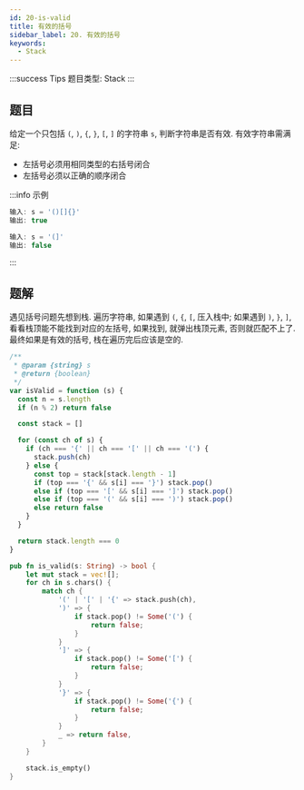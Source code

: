 ```yaml
---
id: 20-is-valid
title: 有效的括号
sidebar_label: 20. 有效的括号
keywords:
  - Stack
---
```


:::success Tips
题目类型: Stack
:::

## 题目

给定一个只包括 `(`, `)`, `{`, `}`, `[`, `]` 的字符串 `s`, 判断字符串是否有效. 有效字符串需满足:

- 左括号必须用相同类型的右括号闭合
- 左括号必须以正确的顺序闭合

:::info 示例

```ts
输入: s = '()[]{}'
输出: true
```

```ts
输入: s = '(]'
输出: false
```

:::

## 题解

遇见括号问题先想到栈. 遍历字符串, 如果遇到 `(`, `{`, `[`, 压入栈中; 如果遇到 `)`, `}`, `]`, 看看栈顶能不能找到对应的左括号, 如果找到, 就弹出栈顶元素, 否则就匹配不上了. 最终如果是有效的括号, 栈在遍历完后应该是空的.



<Tabs>
  <TabItem value="JavaScript" label="JavaScript" default>

```ts
/**
 * @param {string} s
 * @return {boolean}
 */
var isValid = function (s) {
  const n = s.length
  if (n % 2) return false

  const stack = []

  for (const ch of s) {
    if (ch === '{' || ch === '[' || ch === '(') {
      stack.push(ch)
    } else {
      const top = stack[stack.length - 1]
      if (top === '{' && s[i] === '}') stack.pop()
      else if (top === '[' && s[i] === ']') stack.pop()
      else if (top === '(' && s[i] === ')') stack.pop()
      else return false
    }
  }

  return stack.length === 0
}
```

</TabItem>
<TabItem value="Rust" label="Rust">

```rust
pub fn is_valid(s: String) -> bool {
    let mut stack = vec![];
    for ch in s.chars() {
        match ch {
            '(' | '[' | '{' => stack.push(ch),
            ')' => {
                if stack.pop() != Some('(') {
                    return false;
                }
            }
            ']' => {
                if stack.pop() != Some('[') {
                    return false;
                }
            }
            '}' => {
                if stack.pop() != Some('{') {
                    return false;
                }
            }
            _ => return false,
        }
    }

    stack.is_empty()
}
```

</TabItem>
</Tabs>